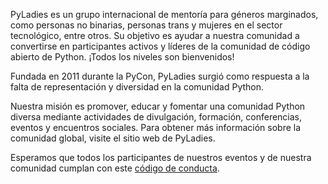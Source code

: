 PyLadies es un grupo internacional de mentoría para géneros marginados, como
personas no binarias, personas trans y mujeres en el sector tecnológico, entre
otros. Su objetivo es ayudar a nuestra comunidad a convertirse en participantes
activos y líderes de la comunidad de código abierto de Python. ¡Todos los
niveles son bienvenidos!

Fundada en 2011 durante la PyCon, PyLadies surgió como respuesta a la falta de
representación y diversidad en la comunidad Python.

Nuestra misión es promover, educar y fomentar una comunidad Python diversa
mediante actividades de divulgación, formación, conferencias, eventos
y encuentros sociales. Para obtener más información sobre la comunidad global,
visite el sitio web de PyLadies.

Esperamos que todos los participantes de nuestros eventos y de nuestra
comunidad cumplan con este [código de
conducta](https://pyladies.com/CodeOfConduct).
